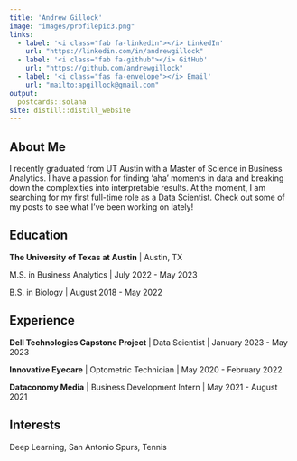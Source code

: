 ```yaml
---
title: 'Andrew Gillock'
image: "images/profilepic3.png"
links:
  - label: '<i class="fab fa-linkedin"></i> LinkedIn'
    url: "https://linkedin.com/in/andrewgillock"
  - label: '<i class="fab fa-github"></i> GitHub'
    url: "https://github.com/andrewgillock"
  - label: '<i class="fas fa-envelope"></i> Email'
    url: "mailto:apgillock@gmail.com"
output:
  postcards::solana
site: distill::distill_website
---
```

 
## About Me


I recently graduated from UT Austin with a Master of Science in Business Analytics. I have a passion for finding 'aha' moments in data and breaking down the complexities into interpretable results. At the moment, I am searching for my first full-time role as a Data Scientist. Check out some of my posts to see what I've been working on lately!


## Education

**The University of Texas at Austin** | Austin, TX

M.S. in Business Analytics | July 2022 - May 2023

B.S. in Biology | August 2018 - May 2022

## Experience

**Dell Technologies Capstone Project** | Data Scientist | January 2023 - May 2023

**Innovative Eyecare** | Optometric Technician | May 2020 - February 2022

**Dataconomy Media** | Business Development Intern | May 2021 - August 2021


## Interests

Deep Learning, San Antonio Spurs, Tennis

